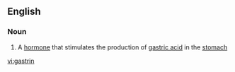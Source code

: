 ==English==

===Noun===
{{wikipedia}}
{{en-noun|-}}

#{{hormone}} A [[hormone]] that stimulates the production of [[gastric acid]] in the [[stomach]]

[[vi:gastrin]]